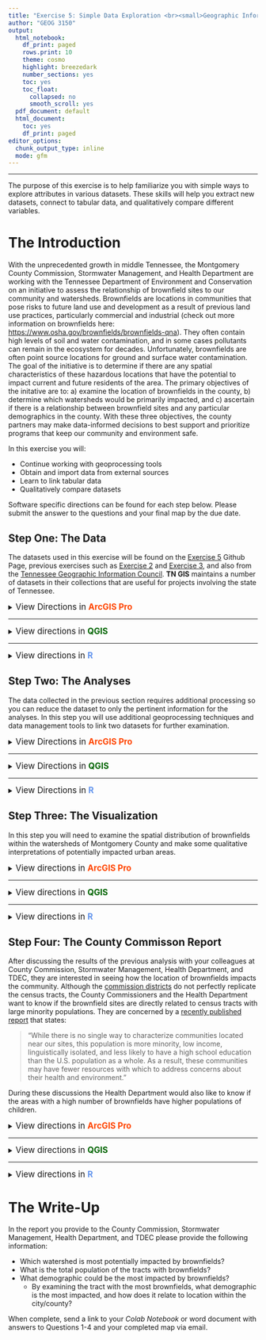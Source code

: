 ```yaml
---
title: "Exercise 5: Simple Data Exploration <br><small>Geographic Information Systems 1 Lab</small></br>"
author: "GEOG 3150"
output:
  html_notebook:
    df_print: paged
    rows.print: 10
    theme: cosmo
    highlight: breezedark
    number_sections: yes
    toc: yes
    toc_float:
      collapsed: no
      smooth_scroll: yes
  pdf_document: default
  html_document:
    toc: yes
    df_print: paged
editor_options:
  chunk_output_type: inline
  mode: gfm
---
```


```{=html}
<style type="text/css">

h1.title {
  font-size: 40px;
  font-family: "Times New Roman", Times, serif;
  color: DarkBlue;
  text-align: center;
}
h4.author { /* Header 4 - and the author and data headers use this too  */
  font-size: 20px;
  font-family: "Times New Roman", Times, serif;
  color: DarkBlue;
  text-align: center;
}

.zoom {
  transform-origin: 40% 50% 0;
  transition: transform .2s;
  margin: 0 auto;
}
.zoom img{
	width:auto;
	height:auto;	
}
.zoom:hover {
  transform: scale(2);
}

th, td {padding: 5px;}

</style>
```
<hr></hr>

The purpose of this exercise is to help familiarize you with simple ways to explore attributes in various datasets. These skills will help you extract new datasets, connect to tabular data, and qualitatively compare different variables.

# The Introduction

With the unprecedented growth in middle Tennessee, the Montgomery County Commission, Stormwater Management, and Health Department are working with the Tennessee Department of Environment and Conservation on an initiative to assess the relationship of brownfield sites to our community and watersheds. Brownfields are locations in communities that pose risks to future land use and development as a result of previous land use practices, particularly commercial and industrial (check out more information on brownfields here: [https://www.osha.gov/brownfields/brownfields-qna](https://www.osha.gov/brownfields/brownfields-qna)). They often contain high levels of soil and water contamination, and in some cases pollutants can remain in the ecosystem for decades. Unfortunately, brownfields are often point source locations for ground and surface water contamination. 
The goal of the initiative is to determine if there are any spatial characteristics of these hazardous locations that have the potential to impact current and future residents of the area. The primary objectives of the initative are to: a) examine the location of brownfields in the county, b) determine which watersheds would be primarily impacted, and c) ascertain if there is a relationship between brownfield sites and any particular demographics in the county. With these three objectives, the county partners may make data-informed decisions to best support and prioritize programs that keep our community and environment safe.

In this exercise you will:

-   Continue working with geoprocessing tools
-   Obtain and import data from external sources
-   Learn to link tabular data
-   Qualitatively compare datasets

Software specific directions can be found for each step below. Please submit the answer to the questions and your final map by the due date.

## Step One: The Data

The datasets used in this exercise will be found on the [Exercise 5](https://github.com/chrismgentry/GIS1-Exercise-5) Github Page, previous exercises such as [Exercise 2](https://github.com/chrismgentry/GIS1-Exercise-2) and [Exercise 3](https://github.com/chrismgentry/GIS1-Exercise-3), and also from the [Tennessee Geographic Information Council](http://www.tngis.org/data-collections.htm). **TN GIS** maintains a number of datasets in their collections that are useful for projects involving the state of Tennessee. 

<details>
<summary><big>View Directions in <b> [ArcGIS Pro]{style="color:#ff4500"} </b></big></summary>

As with previous exercises you should begin by launching [ArcGIS Pro]{style="color:#ff4500"}, creating a new blank template, and creating a folder for this specific exercise. You should now see the typical starting screen that greeted you in all of the previous exercises. While some of the data for this exercise you may already have in previous exercise folders, you will start this lab by downloading a dataset from **TN GIS**. While they maintain a number of quality collections, you will specifically download the _statewide watershed coverage (12 digit Hydrologic Unit Code)_ for Tennessee. This information can be found at the following link: [http://www.tngis.org/water.htm](http://www.tngis.org/water.htm). On that page you will find the link for **"Download Watershed Coverage"**. Click the link, and using the download button <img src= "Images/google-drive-download.jpg" alt="Google Drive Download Button" width = "20" height = "20"> in the upper-right corner, save the _tn_wbd_ zip file to your project folder.

<p align="center"><img src= "Images/tngis-website.png" alt="TN GIS Water Data Download" style="width:100%"></p>

Once you have downloaded the file, navigate to the saved location to unzip the file. Within the unzipped folder you will find three additional folders titled:

- tn_8dig_huc
- tn_12dig_huc
- tn_250k_huc

These are watershed files at varying levels of detail. For hydrologic units you are looking for one with the largest number of digits to get the largest scale data. So for this exercise you will unzip the **tn_12dig_huc** dataset.

<p align="center"><img src= "Images/second-unzip.jpg" alt="tn_12dig_huc.zip extract" style="width:100%"></p>

Finally, with that final folder extracted you will find a folder titled _hydrologic_units_ that will contain a shapefile named **wbdhu12_a_tn.shp** that will be used in this exercise. This is the polygon file representing the 12 digit hydrologic unit codes for the entire state of Tennessee.

Next, you will need the _tornado_data_ file from Exercise 2 and the _census_tracts_ data from Exercise 3. You have a few options for obtaining this data. You can download the data again (but this time to the new project folder), you can navigate to the Exercise 2 and Exercise 3 project folders, respectively, on your computer and copy the zip files to the Exercise 5 project folder, or you can copy the data over using the catalog pane in [ArcGIS Pro]{style="color:#ff4500"}. While the first two options are relatively straight forward, it is important to learn how to navigate and use the catalog in ArcGIS. 

On the _View_ tab, click the Catalog Pane button <img src= "Images/catalog-pane-button.jpg" alt="Catalong Pane Button" width = "14" height = "20"> to open the Catalog Window Pane on the right side of the screen. On the project tab, right-click on the folders option and click "Add Folder Connection. In the resulting window navigate to the folder you would like to connect to and single-click the folder to select it. You don't want to double-click into the folder. You should see the name of the folder appear at the bottom of the window and the OK button should be available.

<p align="center"><img src= "Images/catalog-pane-windows.png" alt="Accessing Catalog Pane" style="width:100%"></p>

Once you have connected to the additional folders you want to use in conjunction with this project you can navigate to them within the _Folders_ link in the Catalog Pane. While you could add data directly from the other folders, the best practice might be to copy the data from one project to another. If for example you plan to alter the data then using it directly from the previous folder would alter it there as well. This could cause future issues when returning to that project. For this exercise you can navigate to the Exercise 2 folder and copy the _tornado_data_ file and paste it in the Exercise 5 folder. This is the safest way to move data such as shapefiles or geodatabases. Because the various data types contain numerous individual files to make up a dataset, catalog will copy/move them all correctly. If you tried to move them using File Explorer and missed one of the files associated with that data it might not work appropriately. So for Exercise 5, you will need to copy the _tornado_data_ and _montco_tracts_ data from exercises two and three respectively.

<p align="center"><div class="zoom"><img src= "Images/catalog-copy-paste.png" alt="Copy and Paste Data in Catalog Pane" style="width:100%"></div></p>

Finally, you will need to download the **Brownfields** and **Demographics** data from the [Exercise 5, GitHub Data](https://github.com/chrismgentry/GIS1-Exercise-5/tree/main/Data) page. Save both in your Exercise 5 project folder and unzip the **brownfields.zip** file to access the dataset.

<big><b>Question No. 1</b></big><br>
Using **File Explorer**, examine the dataset contained in the _brownfields.zip_ file and answer the following question:
<blockquote>
What is the common name of the extracted files? How many are there? What are the various file extensions?
</blockquote>
<small>The library of Congress has a great description of the various extensions [here](https://www.loc.gov/preservation/digital/formats/fdd/fdd000280.shtml).</small>
</details>
<hr></hr>

<details>
<summary><big>View directions in <b> [QGIS]{style="color: #006400"} </b></big></summary>

As with previous exercises you should begin by launching [QGIS]{style="color: #006400"}, creating a new empty project, and creating a project folder for this specific exercise. You should now see the typical starting screen that greeted you in all of the previous exercises. While some of the data for this exercise you may already have in previous exercise folders, you will start this lab by downloading a dataset from **TN GIS**. While they maintain a number of quality collections, you will specifically download the _statewide watershed coverage (12 digit Hydrologic Unit Code)_ for Tennessee. This information can be found at the following link: [http://www.tngis.org/water.htm](http://www.tngis.org/water.htm). On that page you will find the link for **"Download Watershed Coverage"**. Click the link, and using the download button <img src= "Images/google-drive-download.jpg" alt="Google Drive Download Button" width = "20" height = "20"> in the upper-right corner, save the _tn_wbd_ zip file to your project folder.

<p align="center"><img src= "Images/tngis-website.png" alt="TN GIS Water Data Download" style="width:100%"></p>

Once you have downloaded the file, navigate to the saved location to unzip the file. Within the unzipped folder you will find three additional folders titled:

- tn_8dig_huc
- tn_12dig_huc
- tn_250k_huc

These are watershed files at varying levels of detail. For hydrologic units you are looking for one with the largest number of digits to get the largest scale data. So for this exercise you will unzip the **tn_12dig_huc** dataset.

<p align="center"><img src= "Images/second-unzip.jpg" alt="tn_12dig_huc.zip extract" style="width:100%"></p>

Finally, with that final folder extracted you will find a folder titled _hydrologic_units_ that will contain a shapefile named **wbdhu12_a_tn.shp** that will be used in this exercise. This is the polygon file representing the 12 digit hydrologic unit codes for the entire state of Tennessee.

Next, you will need the _tornado_data_ file from Exercise 2 and the _census_tracts_ data from Exercise 3. You have a few options for obtaining this data. You can download the data again (but this time to the new project folder), you can navigate to the Exercise 2 and Exercise 3 project folders, respectively, on your computer and copy the zip files to the Exercise 5 project folder, or you can copy the data over using the _browser window_ in [QGIS]{style="color: #006400"}. While the first two options are relatively straight forward, it is important to be confident navigating and using the browser in QGIS.

If you created a "favorites" folder you will most likely navigate within that location, however, if you haven't created a favorite folder you will search through your drives for the _tornado_data_ file from Exercise 2. Once you locate the file, right/CRTL click on the file and select **Export Layer > To File...**. In the resulting window select _ESRI Shapefile_ as the "Format", for the "File name" click on the browse button <img src= "Images/qgis-file-location-button.jpg" alt="Browse Location Button" width = "20" height = "20"> and give it a file name and save it to your Exercise 5 project folder. If you check the "Add Saved File to Map" button and click OK the file will be added to your layers. 

<p align="center"><div class="zoom"><img src= "Images/qgis-browser.png" alt="Export file from Browser" style="width:100%"></div></p>

Repeat this process for the _census_tracts_ data from Exercise 3. While you could add data directly from the other folders, the best practice might be to export the data from one project to another. If for example you plan to alter the data then using it directly from the previous folder would alter it there as well. This could cause future issues when returning to that project. With these two files added to your layers you only need to download the **Brownfields** and **Demographics** data from the [Exercise 5, GitHub Data](https://github.com/chrismgentry/GIS1-Exercise-5/tree/main/Data) page. Save both in your Exercise 5 project folder and unzip the **brownfields.zip** file to access the dataset.

<big><b>Question No. 1</b></big><br>
Using **File Explorer/Finder**, examine the dataset contained in the _brownfields.zip_ file and answer the following question:
<blockquote>
What is the common name of the extracted files? How many are there? What are the various file extensions?
</blockquote>

</details>
<hr></hr>

<details><summary><big>View directions in <b> [R]{style="color: #6495ED"} </b></span></big></summary>
Before you begin, you will need to open the [Ex2 Colab Notebook](https://github.com/chrismgentry/GIS1-Exercise-5/blob/main/GIS1_EX5.ipynb) and insert **tocolab** after _github_ in the URL to open in the _Colab Environment_. As you have seen before, R requires various packages to complete certain analyses. In this exercise you will be using **tidyverse, OpenStreetMaps, ggfortify, maptools, and rgeos**. To install and load the packages we will use the following script:

Blah...blah...blah...

<big><b>Question No. 1</b></big>
<blockquote>
_Insert Text Here_
</blockquote>

</details>

## Step Two: The Analyses

The data collected in the previous section requires additional processing so you can reduce the dataset to only the pertinent information for the analyses. In this step you will use additional geoprocessing techniques and data management tools to link two datasets for further examination.

<details>
<summary><big>View Directions in <b> [ArcGIS Pro]{style="color:#ff4500"} </b></big></summary>

With the data collected you can now add the _brownfields_, census tracts, _tornado_data_, and _wbdhu12_a_tn_ (watersheds) data to your project. Although there are a number of ways of isolating data to make derived datasets (e.g. Select > Lasso in [Exercise 4, Step 1](https://chrismgentry.github.io/GIS1-Exercise-4/#11_Step_One:_The_Data)), in this exercise you will use another tool from the **Geoprocessing** Toolbox to complete this task. On the _View Tab_ click on the Geoprocessing Toolbox button <img src= "Images/geoprocessing-button.jpg" alt="Geoprocessing Button" width = "20" height = "20"> to open the Geoprocessing pane on the right side of the screen. By navigating through the tools menus you will find **Select** under _Analysis Tools > Extract_. 
With this tool you will write a simple expression to "select" a small portion of the data you need for further analysis. To do this, double-click the _Select_ tool and in the resulting pane input the following parameters:

- Input Features = tornado_data\*
- Output Feature Class = Here you will insert the file name you want to use. Click on the folder icon to the right of the field and in the new window save the file as _montgomery_county.shp_ in your project folder.
- Expression = Click the drop-down button for the new expression <img src= "Images/new-expression-button.jpg" alt="Expression Button" width = "87" height = "20"> button and use the drop-down boxes to provide the following information: 
  - Where _NAME_ &nbsp; _is equal to_ &nbsp; _Montgomery_
  - Click Run

<p align="center"><div class="zoom"><img src= "Images/select-geoprocessing.png" alt="Select Geoprocessing Tool" style="width:100%"></div></p>
\*The tornado dataset is only being used to obtain a polygon for Montgomery County for the clip process in the next step. 

This will add the new **montgomery_county** shapefile to your contents. You can now remove the tornado dataset because it will no longer be needed. With the polygon of Montgomery County available you can now use the **Clip** tool like in [Exercise 4, Step One](https://chrismgentry.github.io/GIS1-Exercise-4/#11_Step_One:_The_Data) to clip the _brownfields_ and _watersheds_ datasets to reduce them to only those within Montgomery County. If you receive a "Datum conflict" warning, for the purposes of this exercise, you can ignore it an continue with the clip. Recall that the _Input Features_ is the data you want to reduce, the _Clip Feature_ is the data you want it to take the shape of, and _Output Feature Class_ is what you are naming the new file. Refer back to [Exercise 4, Step One](https://chrismgentry.github.io/GIS1-Exercise-4/#11_Step_One:_The_Data) for more information about Clip.

<p align="center"><div class="zoom"><img src= "Images/clipped-data.png" alt="Select Clipped Datasets" style="width:100%"></div></p>

With the new clipped datasets you can remove or just uncheck (in case you want to use them in your final map) the full _brownfields_ and _watersheds_ datasets to reduce clutter. You can also now zoom in closer to view only Montgomery County.

In the final step to prepare the data, you are going to connect a non-spatial data to the census tract dataset. In [Step One](https://chrismgentry.github.io/GIS1-Exercise-5/#11_Step_One:_The_Data) you downloaded a file titled **demographics.csv**. This file contains comma-separated values detailing additional demographic data that you need to append to the census tract data. Although the process is relatively straight-forward, there are a number of steps that need to be taken in order to join the data.

First, if you haven't already, add the _demographics.csv_ file to your table of contents. This can be done from the Catalog Pane or with the "Add Data" button <img src= "Images/arcgis-add-data-button.png" alt="Add Data Button" width = "16" height = "20"> like in previous exercises. Because [ArcGIS Pro]{style="color:#ff4500"} treats \*.csv files as "read only" you need to convert it to a table that can be edited in the software. Now, right-click on the _demographics.csv_ standalone table and go to **Data > Export Table**. In the resulting window choose the following options:

- Input Rows = demographics.csv
- Output Location = Similar to before, navigate only to your project folder and click once to select. In the step you are simply designating the folder the file is to be saved.
- Output Name = Give the file a new name such as demo_table.dbf

Before clicking OK, you need to expand the **Fields** section of the window and click on _Tract_ in the Output Fields column. Then click on the _Properties_ Tab and change the **Type** field to _Text_. Then click OK. If you continued without changing the field type, the variable would most likely be treated as a numerical value. If you open the attribute table for any dataset and mouse-over the variable column without clicking a pop-up window will appear detailing the _Type_ and other parameters of the variable. In the census dataset from the previous exercise, the _NAME_ variable is Type: Text (7). The seven in parenthesis means the max number of available characters is seven. So before you export a table it is good practice to make sure the variables match the variables you intend to join or that the variables will be treated in a manner necessary for additional analyses. 

<p align="center"><img src= "Images/arcgis-table-export.png" alt="Export CSV to DBF" style="width:90%"></p>

The new standalone table should have been added to the Table of Contents. If not you should add it now; the csv table can be removed. Now you can connect the new table to the census tract dataset. Begin by right-clicking on the census data and selecting **Joins and Relates > Add Join**. In the new _Add Join_ window select the following options (your file names may vary):

- Input Table = montco_tracts, or whatever you named the census tract information
- Input Join Field = NAME
- Join Table = demo_table, or whatever you named the new demographics data
- Join Table Field = Tract

For this exercise keep the "Keep All Target Features" button checked and if you receive an warning about an indexing error with the census data you can ignore it for this exercise. Then click the _Validate Join_ button. This will pop-up an new window that will describe the process of checking the two datasets to see if they can be joined. At the bottom of the dialog you should see a line that says there were 39 joins. Close that message and click OK to run the join.

<p align="center"><div class="zoom"><img src= "Images/arcgis-join.png" alt="Join Datasets" style="width:100%"></div></p>

Finally, open the attribute table for the census tracts and scroll to the far right of the table. If the join worked properly you should see a number of additional fields added to the table.

<p align="center"><div class="zoom"><img src= "Images/arcgis-joined-table.png" alt="Join Datasets, Attribute Table" style="width:100%"></div></p>

This will provide all of the data and information you need to visualize the data and make comparisons of the watersheds.

<big><b>Question No. 2</b></big>
<blockquote>
How many watersheds cover Montgomery County? Although they have been clipped from their original geometry, which watershed is the largest? Which is the smallest?
</blockquote>

</details>
<hr></hr>

<details>
<summary><big>View Directions in <b> [QGIS]{style="color:#006400"} </b></big></summary>

With the data collected you can now add the _brownfields_, census tracts, _tornado_data_, and _wbdhu12_a_tn_ (watersheds) data to your project. Although there are a number of ways of isolating data to make derived datasets (e.g. Select Features > Select Features by Freehand in [Exercise 4, Step 1](https://chrismgentry.github.io/GIS1-Exercise-4/#11_Step_One:_The_Data)), in this exercise you will use another tool from **Vector Selection** in the _Processing Toolbox_ to complete this task.

<p align="center"><div class="zoom"><img src= "Images/qgis-ex5-data.png" alt="Vector Selection" style="width:100%"></div></p>

With this tool you will select only a small portion of the data you need for further analysis. To do this, double-click the "Select"Extract by Attribute" tool and in the resulting window input the following parameters (file names may vary):

- Input layer = tornado_data
- Selection attribute = NAME
- Operator = = (equals sign)
- Value = Montgomery

Remember that in [QGIS]{style="color:#006400"} you have the ability to either create permanent files or temporary layers. Because you will only be using the Montgomery County dataset to clip files later on, you can decide whether to use the browse button <img src= "Images/qgis-file-location-button.jpg" alt="Browse Location Button" width = "20" height = "20"> to save the file for future use or just create a temporary file.

<p align="center"><img src= "Images/qgis-extract-by-attribute.png" alt="Select by Attribute" style="width:85%"></p>

This will add the new **montgomery_county** temporary file (or shapefile if saved) to your layers. You can now remove the tornado dataset because it will no longer be needed. You may also consider renaming it if necessary. With the polygon of Montgomery County available you can now use the **Clip** tool like in [Exercise 4, Step One](https://chrismgentry.github.io/GIS1-Exercise-4/#11_Step_One:_The_Data) to clip the _brownfields_ and _watersheds_ datasets to reduce them to only those within Montgomery County. Recall that the _Input layer_ is the data you want to reduce (e.g. brownfields or watersheds), the _Overlay layer_ is the data you want it to take the shape of. Refer back to [Exercise 4, Step One](https://chrismgentry.github.io/GIS1-Exercise-4/#11_Step_One:_The_Data) for more information about Clip. You should go ahead and use the browse button <img src= "Images/qgis-file-location-button.jpg" alt="Browse Location Button" width = "20" height = "20"> to save these as permanent files. Be sure to use a naming convention that will allow you to recal what the files are later on (e.g. montco_brownfields).

With the new clipped datasets you can remove or just uncheck (in case you want to use them in your final map) the full _brownfields_ and _watersheds_ datasets to reduce clutter. You can also now zoom in closer to view only Montgomery County.

<p align="center"><div class="zoom"><img src= "Images/qgis-montco-data.png" alt="Montgomery County Datasets" style="width:100%"></div></p>

In the final step to prepare the data, you are going to connect a non-spatial data to the census tract dataset. In [Step One](https://chrismgentry.github.io/GIS1-Exercise-5/#11_Step_One:_The_Data) you downloaded a file titled **demographics.csv**. This file contains comma-separated values detailing additional demographic data that you need to append to the census tract data. Although the process is relatively straight-forward, there are a number of steps that need to be taken in order to join the data.

First, you will add the **demographics.csv** using _Layer > Add Layer > Add Delimited Text Layer_ from the menu bar, by clicking the "Add Delimited Layer" button <img src= "Images/qgis-add-csv-button.jpg" alt="Add Delimited Layer" width = "20" height = "20">, or by using the shortcut keys CRTL+Shift+T/CMD+Shift+T.

In the resulting window, use the browse button to find the **demographics.csv** data in your project folder. Be sure that "No geometry (attribute only table)" is selected and the the rest of the information as the default. Click Add.

<p align="center"><div class="zoom"><img src= "Images/qgis-delimited-data.png" alt="Text Delimited Dialog" style="width:100%"></div></p>

The _demographics_ table should now be added to your layers. To connect it to the population information, right/CRTL click on the census tract data and select "properties". In the Properties Menu, select the _Joins_ <img src= "Images/qgis-joins.jpg" alt="Joins Tab" width = "40" height = "20"> tab from the left side menu. At the bottom of the screen click the plus (**+**) symbol to add a join. In the new window select the following parameters:

- Join layer = demographics
- Join Field = Tract
- Target field = NAME

Leave the "Cache join layer in memory" checked and scroll down to "Joined Fields". Click all of the fields and scroll down to the "Custom field name prefix" option and check the box. Remove all of the text in the box and then click OK.

<p align="center"><img src= "Images/qgis-vector-join-dialog.png" alt="Vector Join Window" style="width:85%"></p>

Be sure to click OK on the properties window as well to complete the join. Finally, open the attribute table for the census tracts and scroll to the far right of the table. If the join worked properly you should see a number of additional fields added to the table.

<p align="center"><div class="zoom"><img src= "Images/qgis-join-table.png" alt="Join Table" style="width:100%"></div></p>

This will provide all of the data and information you need to visualize the data and make comparisons of the watersheds.

<big><b>Question No. 2</b></big>
<blockquote>
How many watersheds cover Montgomery County? Although they have been clipped from their original geometry, which watershed is the largest? Which is the smallest?
</blockquote>

</details>
<hr></hr>

<details>
<summary><big>View Directions in <b> [R]{style="color:#6495ED"} </b></big></summary>

Blah...blah...blah...

<big><b>Question No. 2</b></big>
<blockquote>
_Insert Text Here_
</blockquote>

</details>

## Step Three: The Visualization

In this step you will need to examine the spatial distribution of brownfields within the watersheds of Montgomery County and make some qualitative interpretations of potentially impacted urban areas. 

<details><summary><big>View directions in <b> [ArcGIS Pro]{style="color:#ff4500"} </b></span></big></summary>

Examine the spatial distribution of the brownfield throughout the county. The clustering should be relatively apparent and might match up with your knowledge of industrial activities in the various areas of Montgomery County. In order to help quantify the number of brownfields in each watershed you can use a **Spatial join** to create a count variable for this information. To do this, right-click on the _montgomery county watershed_ dataset and go to _Join and Relates > Spatial Join_

<p align="center"><img src= "Images/arcgis-spatial-join.png" alt="Spatial Join Datasets" style="width:85%"></p>

In the resulting window, select the following parameters (your file names may vary):

- Target Features = montgomery county watersheds
- Join Features = montgomery county brownfields
- Output Feature Class = This is where you name the new dataset. For continuity you can name it something like: brownfields_per_watershed.shp
- Join Operation = Choose "Join one to one" from the drop-down menu
  - Keep all Target Features should remain checked
Match Option = Choose "Intersect" from the drop-down menu

You can leave the remaining items blank and click OK.

<p align="center"><img src= "Images/arcgis-spatial-join-pane.png" alt="Spatial Join Datasets Dialog" style="width:85%"></p>

By examining the attribute table for the new dataset you should see a new variable called **Join_Count**. This is the number of brownfields that occur within each watershed.
 
Using the skills you learned in Exercises [Two](https://chrismgentry.github.io/GIS1-Exercise-2/), [Three](https://chrismgentry.github.io/GIS1-Exercise-3/), and [Four](https://chrismgentry.github.io/GIS1-Exercise-4/) you can now make a map that shows Montgomery County, the location of brownfields and watersheds in a graduated color scheme by number of brownfields. Remember to include cartographic elements such as legend, scale bar, north arrow, etc. In this visualization you may also want to add a different basemap or inset map that provides additional supporting information.

<big><b>Question No. 3</b></big>
<blockquote>
Which watershed contains the most brownfields?
</blockquote>

</details>
<hr></hr>

<details><summary><big>View directions in <b> [QGIS]{style="color:#006400"} </b></span></big></summary>

Examine the spatial distribution of the brownfield throughout the county. The clustering should be relatively apparent and might match up with your knowledge of industrial activities in the various areas of Montgomery County. In order to help quantify the number of brownfields in each watershed you can use **Join attributes by location (Summary)** from the _Vector General_ menu in the Processing Toolbox. this will create a count of the total number of brownfields per watershed polygon. In the _Join attributes by location (Summary)_ select the following options (layer names may vary):

- Input layer = watershed layer for Montgomery County
- Join layer = brownfields layer for Montgomer County
- Geometric predicate = Intersects

In the _Summaries to calculate..._ you will click the browse button and select only "count". When selected, click the blue arrow button <img src= "Images/qgis-blue-arrow.jpg" alt="blue Arrow" width = "20" height = "20"> to return to the previous page. As before, you can leave this as a temporary file\* or you can choose to create a permanent file for future use. Now click Run.

<p align="center"><div class="zoom"><img src= "Images/qgis-spatial-join.png" alt="Spatial Join Datasets Dialog" style="width:100%"></div></p>
\*If you choose to make a temporary file you should rename it in the layers with a sensible name.

By examining the attribute table for the new dataset you should see a new variable called **Name_count**. This is the number of brownfields that occur within each watershed. Unfortunately, some of the cells are populated with "Null" values. You need to remove these in order to create a proper graduated color scheme. To do this you will open the attribute table for newly created dataset and click the _Field calculator_ button <img src= "Images/qgis-field-calculator-button.jpg" alt="Field Calculator button" width = "20" height = "20">. In the new window uncheck the box for "Create a new field" and check the box for "Update existing field". In the drop-down menu below the box select _Name_count_. In the Expression box type the following and click OK:

```if("Name_count" is null, 0, "Name_count")```

<p align="center"><div class="zoom"><img src= "Images/qgis-field-calculator.png" alt="Field Calculator" style="width:100%"></div></p>

This will replace all of the null values with zero values. Finally, click the _Toggle editing mode_ button <img src= "Images/qgis-editor-button.jpg" alt="toggle Editing" width = "20" height = "20"> and save the changes to the table.

Now, using the skills you learned in Exercises [Two](https://chrismgentry.github.io/GIS1-Exercise-2/), [Three](https://chrismgentry.github.io/GIS1-Exercise-3/), and [Four](https://chrismgentry.github.io/GIS1-Exercise-4/) you can now make a map that shows Montgomery County, the location of brownfields and watersheds in a graduated color scheme by number of brownfields. Remember to include cartographic elements such as legend, scale bar, north arrow, etc. In this visualization you may also want to add a different basemap or inset map that provides additional supporting information.

<big><b>Question No. 3</b></big>
<blockquote>
Which watershed contains the most brownfields?
</blockquote>

</details>
<hr></hr>

<details><summary><big>View directions in <b> [R]{style="color:#6495ED"} </b></span></big></summary>

Blah...blah...blah...

<big><b>Question No. 3</b></big>
<blockquote>
_Insert Text Here_
</blockquote>

</details>

## Step Four: The County Commisson Report

After discussing the results of the previous analysis with your colleagues at County Commission, Stormwater Management, Health Department, and TDEC, they are interested in seeing how the location of brownfields impacts the community. Although the [commission districts](https://mcgtn.org/storage/departments/commission/maps/DistrictMap.pdf) do not perfectly replicate the census tracts, the County Commissioners and the Health Department want to know if the brownfield sites are directly related to census tracts with large minority populations. They are concerned by a [recently published report](https://www.epa.gov/cleanups/olem-programs-address-contamination-superfund-brownfields-and-rcra-sites-near-60-percent-us) that states:

> "While there is no single way to characterize communities located near our sites, this population is more minority, low income, linguistically isolated, and less likely to have a high school education than the U.S. population as a whole. As a result, these communities may have fewer resources with which to address concerns about their health and environment."

During these discussions the Health Department would also like to know if the areas with a high number of brownfields have higher populations of children.


<details><summary><big>View directions in <b> [ArcGIS Pro]{style="color:#ff4500"} </b></span></big></summary>

Using the skills you learned in this and previous exercises, create a new _spatial join_ between the _census tracts_ and _brownfields_ datasets (for this exercise ignore any datum warning). As with the previous spatial join, you should now have an additional variable labeled "Join_Count" that details the number of brownfields per census tract.

One way you can view two variables at once on a map is to create bivariate symbology.

<p align="center"><img src= "Images/symbology-bivariate-pane.jpg" alt="Bivariate Color Selection" style="width:65%"></p>

This creates a grid of colors with an X and Y axis with the following categories:

<p align="center"><img src= "Images/bivariate-color-scheme.png" alt="Bivariate Color Scheme" style="width:65%"></p>

- Where the Bottom Left cell indicates low values in both variables
- Where the Upper Left cell indicates high values in the first variable and low values in the second variable
- Where the Bottom Right cell indicates low values in the first variable and high values in the second variable
- Where the Upper Right cell indicates high values in the first variable and high values in the second variable

The other grid cells represent midpoints in the variables. The variables can be selected in the _symbology pane_ where "Field 1" is one variable and "Field 2" is the other variable. So to visualize _brownfields_ and one of the population demographics select one for each field. For "Grid Size" select 3x3. You can select your own color scheme with the drop-down menu. In the fields section below, you can rename the fields (e.g. "join count" means nothing so give it an appropriate name).

<p align="center"><img src= "Images/arcgis-bivariate-options.png" alt="Bivariate Color Options" style="width:65%"></p>

With these settings you should have a symbology that shows if a census tract is high or low in either of the particular variables. Test a number of different variable combinations with the count of brownfields and various demographic categories. 

<big><b>Question No. 4</b></big>
<blockquote>
Which census tract contains the most brownfields?
</blockquote>

</details>
<hr></hr>

<details><summary><big>View directions in <b> [QGIS]{style="color:#006400"} </b></span></big></summary>

Using the skills you learned in this and previous exercises, create a new _Join attributes by location (Summary)_ between the _census tracts_ and _brownfields_ datasets (for this exercise ignore any datum warning). As with the previous spatial join, you should now have an additional variable labeled "Name_count" that details the number of brownfields per census tract.

One way you can view two variables at once on a map is to create bivariate symbology.This creates a grid of colors with an X and Y axis with the following categories:

<p align="center"><img src= "Images/bivariate-color-scheme.png" alt="Bivariate Color Scheme" style="width:65%"></p>

- Where the Bottom Left cell indicates low values in both variables
- Where the Upper Left cell indicates high values in the first variable and low values in the second variable
- Where the Bottom Right cell indicates low values in the first variable and high values in the second variable
- Where the Upper Right cell indicates high values in the first variable and high values in the second variable

The other grid cells represent midpoints in the variables. You can create these bivariate maps in QGIS with some editing of the individual color palettes in your graduate colors map and by using a plug-in to create the legend. In order to create the map you first need to duplicate your layer. This example will use the watershed dataset with the "Name_count" variable for number of brownfields. You should be using the census layer that contains the brownfield count you made in the first part of this section. To duplicate a layer, right/CRTL click on a layer and select **Duplicate Layer**. If it helps you to keep the two layers organized, you can amend their layer name to include the variable used for the graduated colors (e.g. watersheds_brownfields_count or watersheds_brownfields_acres). Otherwise just before you remember what each one is displaying.

Next, you will need to create a graduated symbology for each layer with three (3) categories and a specific color palette. Because bivariate maps blend two color schemes it is important to have the appropriate color selection. Here is an example of several bivariate color palettes from [Joshua Stevens](https://www.joshuastevens.net/cartography/make-a-bivariate-choropleth-map/)

<p align="center"><div class="zoom"><img src= "Images/bivariate-color-palettes.png" alt="Bivariate Color Palettes" style="width:100%"></div></p>

This example will use the second color palette. There are a few steps required to match your graduated colors categories to the color palettes on the X and Y axes in the image above:

  1. Select the appropriate _value_. Acres will be used for this example.
  2. Set the classes to 3.
  3. Double-click on the first of the selected colors.
  4. In the new _Symbol Selector_ window, click on the color bar.
  5. In the next _Select Color_ window, type in the HTML notation that matches your selected palette. Remember, one of your layers will start at the bottom left and work up and the other will start and the bottom left and work to the right.

Finally, click OK on the windows in Steps 3 and 4 and repeat the process for the next color moving progressively up or right on the selected bivariate palette depending on the layer. This process will need to be completed for both of the two layers you will use in your bivariate map.

<p align="center"><div class="zoom"><img src= "Images/qgis-customize-color-steps.png" alt="Bivariate Color Palette Steps" style="width:100%"></div></p>

Once you have completed this process for each of the layers you should return to the properties menu of the first layer and under the _Symbology_ tab scroll down to _Layer Rendering_ and expand the options to see the options for **Blending mode**. Choose _multiply_ for the layer, and _normal_ for the feature and click OK.

<p align="center"><div class="zoom"><img src= "Images/qgis-layer-rendering.jpg" alt="Layer Rendering" style="width:100%"></div></p>

With both layers viewable you should now have a bivariate color palette for the data.

<p align="center"><div class="zoom"><img src= "Images/qgis-bivariate-map.png" alt="Bivariate Map" style="width:100%"></div></p>

Because QGIS is unable to interpret the appropriate legend style from the available data you need to add a plug-in. Click **Plugins > Manage and Install Plugins** from the menu bar. 

<p align="center"><img src= "Images/qgis-manage-plugins.png" alt="Install and Manage Plugins" style="width:100%"></p>

Next, search for "Bivariate Legend" in the search bar. Be sure _All_ is selected in the left side column. This should bring up the *Bivariate Legend* plugin. Click _Install Plugin_ in the lower right of the window to install the legend generator.

<p align="center"><div class="zoom"><img src= "Images/qgis-bivariate-legend-plugin.png" alt="Install Bivariate Legend Plugin" style="width:100%"></div></p>

With the plugin installed you can return to your project. You will now have a _Bivariate Legend_ button <img src= "Images/qgis-bivariate-plugin-button.jpg" alt="Bivariate Legend button" width = "20" height = "20"> on your toolbar. Click the button to open the legend generator. Select the appropriate _Top layer_ from the drop-down menu and click the box for Reverse colors. Select the appropriate _Bottom layer_, set the _Square width_ to 48, and choose _Multiply_ for the drop-down menu below. Then click _Generate legend_.

<p align="center"><img src= "Images/qgis-bivariate-legend-generator.png" alt="Bivariate Legend Generator" style="width:85%"></p>

Finally, click **Export legend to image** and save it in your project folder with a **.png** extension. In your layout, use the _Add image_ button <img src= "Images/qgis-add-image-button-layout.jpg" alt="Add image to layout button" width = "20" height = "20"> and draw the image box while holding the shift key to constrain the box to a perfect square. Next, right-click in the box and go to _Item properties_ to locate the image file. In the properties pane, select _Raster Image_ and navigate to your project folder to add the image. Remember that this is now simply an image which means you will need to manually create the legend using the image and inserted text. Here is an example of one that could be used for the legend created above.

<p align="center"><img src= "Images/qgis-sample bivariate-legend.png" alt="Bivariate Legend Example" style="width:50%"></p>

You should experiment with different demographics to see how they relate to the number of brownfields before completing the assignment. You will want to select the variable that you believe shows which demographic would most be impacted by the presence of brownfields in the various tracts.

<big><b>Question No. 4</b></big>
<blockquote>
Which census tract contains the most brownfields?
</blockquote>

</details>
<hr></hr>

<details><summary><big>View directions in <b> [R]{style="color:#6495ED"} </b></span></big></summary>

Blah...blah...blah...

<big><b>Question No. 4</b></big>
<blockquote>
_Insert Text Here_
</blockquote>

</details>

# The Write-Up

In the report you provide to the County Commission, Stormwater Management, Health Department, and TDEC please provide the following information:

- Which watershed is most potentially impacted by brownfields?
- What is the total population of the tracts with brownfields?
- What demographic could be the most impacted by brownfields?
  - By examining the tract with the most brownfields, what demographic is the most impacted, and how does it relate to location within the city/county?

When complete, send a link to your _Colab Notebook_ or word document with answers to Questions 1-4 and your completed map via email.